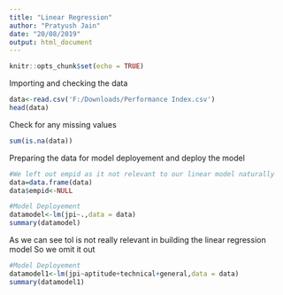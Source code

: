 ---
title: "Linear Regression"
author: "Pratyush Jain"
date: "20/08/2019"
output: html_document
---

```{r setup, include=FALSE}
knitr::opts_chunk$set(echo = TRUE)
```
Importing and checking the data
```{r }
data<-read.csv('F:/Downloads/Performance Index.csv')
head(data)
```
Check for any missing values
```{r }
sum(is.na(data))
```

Preparing the data for model deployement and deploy the model
```{r }
#We left out empid as it not relevant to our linear model naturally
data=data.frame(data)
data$empid<-NULL

#Model Deployement
datamodel<-lm(jpi~.,data = data)
summary(datamodel)

```
As we can see tol is not really relevant in building the linear regression model
So we omit it out

```{r }
#Model Deployement
datamodel1<-lm(jpi~aptitude+technical+general,data = data)
summary(datamodel1)

```
